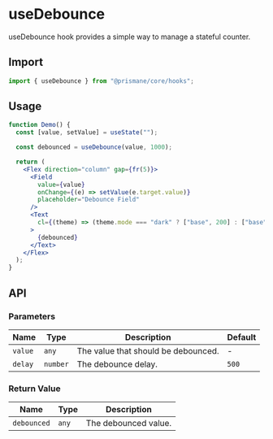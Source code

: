 # useDebounce

useDebounce hook provides a simple way to manage a stateful counter.

## Import

```js
import { useDebounce } from "@prismane/core/hooks";
```

## Usage

```jsx
function Demo() {
  const [value, setValue] = useState("");

  const debounced = useDebounce(value, 1000);

  return (
    <Flex direction="column" gap={fr(5)}>
      <Field
        value={value}
        onChange={(e) => setValue(e.target.value)}
        placeholder="Debounce Field"
      />
      <Text
        cl={(theme) => (theme.mode === "dark" ? ["base", 200] : ["base", 700])}
      >
        {debounced}
      </Text>
    </Flex>
  );
}
```

## API

### Parameters

| Name    | Type     | Description                         | Default |
| ------- | -------- | ----------------------------------- | ------- |
| `value` | `any`    | The value that should be debounced. | -       |
| `delay` | `number` | The debounce delay.                 | `500`   |

### Return Value

| Name        | Type  | Description          |
| ----------- | ----- | -------------------- |
| `debounced` | `any` | The debounced value. |
